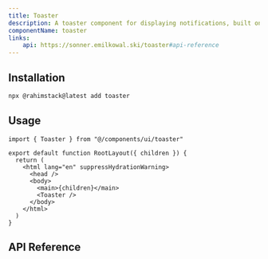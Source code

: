 ```yaml
---
title: Toaster
description: A toaster component for displaying notifications, built on top of Sonner.
componentName: toaster
links:
    api: https://sonner.emilkowal.ski/toaster#api-reference
---
```


<ComponentPreview name="toaster-demo" />

## Installation

```bash
npx @rahimstack@latest add toaster
```

## Usage

```tsx
import { Toaster } from "@/components/ui/toaster"

export default function RootLayout({ children }) {
  return (
    <html lang="en" suppressHydrationWarning>
      <head />
      <body>
        <main>{children}</main>
        <Toaster />
      </body>
    </html>
  )
}
```


## API Reference

<ComponentAnatomy name="toaster" />
